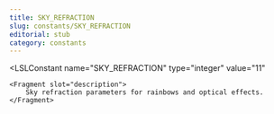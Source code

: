 ```yaml
---
title: SKY_REFRACTION
slug: constants/SKY_REFRACTION
editorial: stub
category: constants
---
```


<LSLConstant
	name="SKY_REFRACTION"
	type="integer"
	value="11"
>
	<Fragment slot="description">
		Sky refraction parameters for rainbows and optical effects.
	</Fragment>
</LSLConstant>
